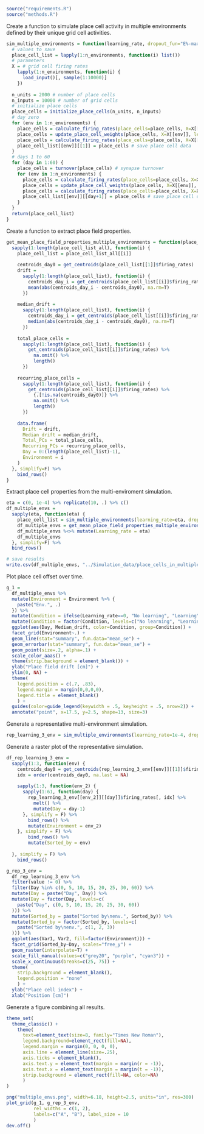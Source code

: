 ```r
source("requirements.R")
source("methods.R")
```

Create a function to simulate place cell activity in multiple environments defined by their unique grid cell activities.

```r
sim_multiple_environments = function(learning_rate, dropout_fun="E%-max", n_environments=3) {
  # values to save
  place_cell_list = lapply(1:n_environments, function(i) list())
  # parameters
  X = # grid cell firing rates
    lapply(1:n_environments, function(i) {
      load_input()[, sample(1:10000)]
    })
  
  n_units = 2000 # number of place cells
  n_inputs = 10000 # number of grid cells
  # initialize place cells
  place_cells = initialize_place_cells(n_units, n_inputs)
  # day zero
  for (env in 1:n_environments) {
    place_cells = calculate_firing_rates(place_cells=place_cells, X=X[[env]], dropout_fun=dropout_fun) # early phase
    place_cells = update_place_cell_weights(place_cells, X=X[[env]], learning_rate=learning_rate)
    place_cells = calculate_firing_rates(place_cells=place_cells, X=X[[env]], dropout_fun=dropout_fun) # late phase
    place_cell_list[[env]][[1]] = place_cells # save place cell data
  }
  # days 1 to 60
  for (day in 1:60) {
    place_cells = turnover(place_cells) # synapse turnover
    for (env in 1:n_environments) {
      place_cells = calculate_firing_rates(place_cells=place_cells, X=X[[env]], dropout_fun=dropout_fun) # early phase
      place_cells = update_place_cell_weights(place_cells, X=X[[env]], learning_rate=learning_rate)
      place_cells = calculate_firing_rates(place_cells=place_cells, X=X[[env]], dropout_fun=dropout_fun) # late phase
      place_cell_list[[env]][[day+1]] = place_cells # save place cell data
    }
  }
  return(place_cell_list)
}
```

Create a function to extract place field properties.

```r
get_mean_place_field_properties_multiple_environments = function(place_cell_list_all) {
  sapply(1:length(place_cell_list_all), function(i) {
    place_cell_list = place_cell_list_all[[i]]
    
    centroids_day0 = get_centroids(place_cell_list[[1]]$firing_rates)
    drift = 
      sapply(1:length(place_cell_list), function(i) {
        centroids_day_i = get_centroids(place_cell_list[[i]]$firing_rates)
        mean(abs(centroids_day_i - centroids_day0), na.rm=T)
      })
    
    median_drift = 
      sapply(1:length(place_cell_list), function(i) {
        centroids_day_i = get_centroids(place_cell_list[[i]]$firing_rates)
        median(abs(centroids_day_i - centroids_day0), na.rm=T)
      })
    
    total_place_cells = 
      sapply(1:length(place_cell_list), function(i) {
        get_centroids(place_cell_list[[i]]$firing_rates) %>% 
          na.omit() %>% 
          length()
      })
    
    recurring_place_cells = 
      sapply(1:length(place_cell_list), function(i) {
        get_centroids(place_cell_list[[i]]$firing_rates) %>% 
          {.[!is.na(centroids_day0)]} %>%
          na.omit() %>% 
          length()
      })
    
    data.frame(
      Drift = drift,
      Median_drift = median_drift,
      Total_PCs = total_place_cells,
      Recurring_PCs = recurring_place_cells,
      Day = 0:(length(place_cell_list)-1),
      Environment = i
    )
  }, simplify=F) %>%
    bind_rows()
}
```

Extract place cell properties from the multi-enviroment simulation.

```r
eta = c(0, 1e-4) %>% replicate(10, .) %>% c()
df_multiple_envs = 
  sapply(eta, function(eta) {
    place_cell_list = sim_multiple_environments(learning_rate=eta, dropout_fun="E%-max", n_environments=3)
    df_multiple_envs = get_mean_place_field_properties_multiple_environments(place_cell_list)
    df_multiple_envs %<>% mutate(Learning_rate = eta)
    df_multiple_envs
  }, simplify=F) %>%
  bind_rows()

# save results
write.csv(df_multiple_envs, "../Simulation_data/place_cells_in_multiple_env.csv", row.names=F)
```

Plot place cell offset over time.

```r
g_1 =
  df_multiple_envs %>%
  mutate(Environment = Environment %>% {
    paste("Env.", .)
  }) %>%
  mutate(Condition = ifelse(Learning_rate==0, "No learning", "Learning")) %>%
  mutate(Condition = factor(Condition, levels=c("No learning", "Learning"))) %>%
  ggplot(aes(Day, Median_drift, color=Condition, group=Condition)) +
  facet_grid(Environment~.) +
  geom_line(stat="summary", fun.data="mean_se") +
  geom_errorbar(stat="summary", fun.data="mean_se") +
  geom_point(size=.2, alpha=.1) +
  scale_color_aaas() +
  theme(strip.background = element_blank()) +
  ylab("Place field drift [cm]") +
  ylim(0, NA) +
  theme(
    legend.position = c(.7, .83),
    legend.margin = margin(0,0,0,0),
    legend.title = element_blank()
    ) +
  guides(color=guide_legend(keywidth = .5, keyheight = .5, nrow=2)) +
  annotate("point", x=17.5, y=2.5, shape=13, size=3)
```

Generate a representative multi-environment simulation.

```r
rep_learning_3_env = sim_multiple_environments(learning_rate=1e-4, dropout_fun="E%-max", n_environments=3)
```

Generate a raster plot of the representative simulation.

```r
df_rep_learning_3_env =
  sapply(1:3, function(env) {
    centroids_day0 = get_centroids(rep_learning_3_env[[env]][[1]]$firing_rates)
    idx = order(centroids_day0, na.last = NA)
    
    sapply(1:3, function(env_2) {
      sapply(1:61, function(day) {
        rep_learning_3_env[[env_2]][[day]]$firing_rates[, idx] %>%
          melt() %>%
          mutate(Day = day-1)
      }, simplify = F) %>%
        bind_rows() %>%
        mutate(Environment = env_2)
    }, simplify = F) %>%
        bind_rows() %>%
        mutate(Sorted_by = env)
    
  }, simplify = F) %>%
    bind_rows()

g_rep_3_env =
  df_rep_learning_3_env %>%
  filter(value != 0) %>%
  filter(Day %in% c(0, 5, 10, 15, 20, 25, 30, 60)) %>%
  mutate(Day = paste("Day", Day)) %>%
  mutate(Day = factor(Day, levels=c(
    paste("Day", c(0, 5, 10, 15, 20, 25, 30, 60))
  ))) %>%
  mutate(Sorted_by = paste("Sorted by\nenv.", Sorted_by)) %>%
  mutate(Sorted_by = factor(Sorted_by, levels=c(
    paste("Sorted by\nenv.", c(1, 2, 3))
  ))) %>%
  ggplot(aes(Var1, Var2, fill=factor(Environment))) +
  facet_grid(Sorted_by~Day, scales="free_y") +
  geom_raster(interpolate=T) +
  scale_fill_manual(values=c("grey20", "purple", "cyan3")) +
  scale_x_continuous(breaks=c(25, 75)) +
  theme(
    strip.background = element_blank(),
    legend.position = "none"
    ) +
  ylab("Place cell index") +
  xlab("Position [cm]")
```

Generate a figure combining all results.

```r
theme_set(
  theme_classic() +
    theme(
      text=element_text(size=8, family="Times New Roman"),
      legend.background=element_rect(fill=NA),
      legend.margin = margin(0, 0, 0, 0),
      axis.line = element_line(size=.25),
      axis.ticks = element_blank(),
      axis.text.y = element_text(margin = margin(r = -1)),
      axis.text.x = element_text(margin = margin(t = -1)),
      strip.background = element_rect(fill=NA, color=NA)
      )
)

png("multiple_envs.png", width=6.18, height=2.5, units="in", res=300)
plot_grid(g_1, g_rep_3_env, 
          rel_widths = c(1, 2),
          labels=c("A", "B"), label_size = 10
          )
dev.off()
```



